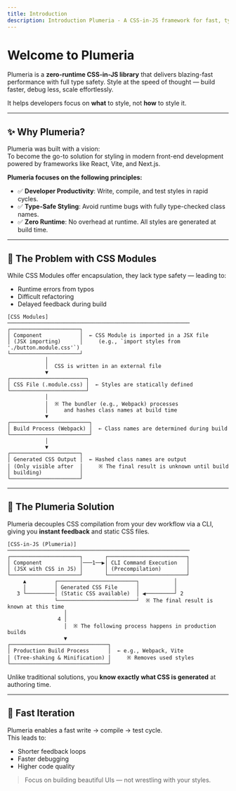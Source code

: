 ```yaml
---
title: Introduction
description: Introduction Plumeria - A CSS-in-JS framework for fast, type-safe, zero-runtime styling.
---
```


# Welcome to Plumeria

Plumeria is a **zero-runtime CSS-in-JS library** that delivers blazing-fast performance with full type safety.
Style at the speed of thought — build faster, debug less, scale effortlessly.


It helps developers focus on **what** to style, not **how** to style it.

---

## ✨ Why Plumeria?

Plumeria was built with a vision:  
To become the go-to solution for styling in modern front-end development powered by frameworks like React, Vite, and Next.js.

**Plumeria focuses on the following principles:**

- ✅ **Developer Productivity**: Write, compile, and test styles in rapid cycles.
- ✅ **Type-Safe Styling**: Avoid runtime bugs with fully type-checked class names.
- ✅ **Zero Runtime**: No overhead at runtime. All styles are generated at build time.

---

## 🧩 The Problem with CSS Modules

While CSS Modules offer encapsulation, they lack type safety — leading to:

- Runtime errors from typos
- Difficult refactoring
- Delayed feedback during build

```
[CSS Modules]
──────────────────────────────────────────────────────────
┌──────────────────────┐
│ Component            │  ← CSS Module is imported in a JSX file  
│ (JSX importing)      │     (e.g., `import styles from './button.module.css'`)  
└──────────────────────┘
            │
            │  CSS is written in an external file
            ▼
┌────────────────────────┐
│ CSS File (.module.css) │  ← Styles are statically defined  
└────────────────────────┘
            │
            │  ※ The bundler (e.g., Webpack) processes  
            │     and hashes class names at build time  
            ▼
┌─────────────────────────┐
│ Build Process (Webpack) │  ← Class names are determined during build  
└─────────────────────────┘
            │
            ▼
┌──────────────────────┐
│ Generated CSS Output │  ← Hashed class names are output  
│ (Only visible after  │     ※ The final result is unknown until build  
│ building)            │  
└──────────────────────┘

```
---

## 🧪 The Plumeria Solution

Plumeria decouples CSS compilation from your dev workflow via a CLI, giving you **instant feedback** and static CSS files.

```
[CSS-in-JS (Plumeria)]
──────────────────────────────────────────────────────────
┌──────────────────────┐       ┌─────────────────────────┐
│ Component            │───1──▶│ CLI Command Execution   │
│ (JSX with CSS in JS) │       │ (Precompilation)        │
└──────────────────────┘       └─────────────────────────┘
     ▲         ┌─────────────────────────┐           │
     │         │ Generated CSS File      │           │
   3 └─────────│ (Static CSS available)  │ ◀─────────┘ 2
               └─────────────────────────┘  ※ The final result is known at this time
                  │
                4 │
                  │  ※ The following process happens in production builds  
                  ▼
┌───────────────────────────────┐
│ Production Build Process      │  ← e.g., Webpack, Vite  
│ (Tree-shaking & Minification) │     ※ Removes used styles  
└───────────────────────────────┘
```



Unlike traditional solutions, you **know exactly what CSS is generated** at authoring time.

---

## 🏁 Fast Iteration

Plumeria enables a fast write → compile → test cycle.  
This leads to:

- Shorter feedback loops
- Faster debugging
- Higher code quality

> Focus on building beautiful UIs — not wrestling with your styles.

